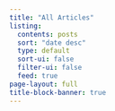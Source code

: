 ```yaml
---
title: "All Articles"
listing:
  contents: posts
  sort: "date desc"
  type: default
  sort-ui: false
  filter-ui: false
  feed: true
page-layout: full
title-block-banner: true
---
```



